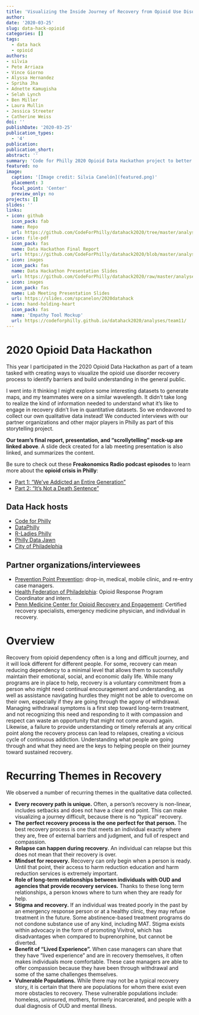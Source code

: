 ```yaml
---
title: 'Visualizing the Inside Journey of Recovery from Opioid Use Disorder'
author:
date: '2020-03-25'
slug: data-hack-opioid
categories: []
tags:
  - data hack
  - opioid
authors:
- silvia
- Pete Arriaza
- Vince Giorno
- Alyssa Hernandez
- Spriha Jha
- Adnette Kamugisha
- Selah Lynch
- Ben Miller
- Laura Mullin
- Jessica Streeter
- Catherine Weiss
doi: ''
publishDate: '2020-03-25'
publication_types:
  - '4'
publication:
publication_short:
abstract: ''
summary: 'Code for Philly 2020 Opioid Data Hackathon project to better understand recovery from opioid use disorder.'
featured: no
image:
  caption: '[Image credit: Silvia Canelón](featured.png)'
  placement: 3
  focal_point: 'Center'
  preview_only: no
projects: []
slides: ''
links:
- icon: github
  icon_pack: fab
  name: Repo
  url: https://github.com/CodeForPhilly/datahack2020/tree/master/analyses/team11
- icon: file-pdf
  icon_pack: fas
  name: Data Hackathon Final Report
  url: https://github.com/CodeForPhilly/datahack2020/blob/master/analyses/team11/Final%20Report/2020_DataHackathon_Team11_FinalReport.pdf
- icon: images
  icon_pack: fas
  name: Data Hackathon Presentation Slides
  url: https://github.com/CodeForPhilly/datahack2020/raw/master/analyses/team11/Presentation/Team11_March17_Presentation.pptx
- icon: images
  icon_pack: fas
  name: Lab Meeting Presentation Slides
  url: https://slides.com/spcanelon/2020datahack
- icon: hand-holding-heart
  icon_pack: fas
  name: 'Empathy Tool Mockup'
  url: https://codeforphilly.github.io/datahack2020/analyses/team11/
---
```


# 2020 Opioid Data Hackathon
This year I participated in the 2020 Opioid Data Hackathon as part of a team tasked with creating ways to visualize the opioid use disorder recovery process to identify barriers and build understanding in the general public.

I went into it thinking I might explore some interesting datasets to generate maps, and my teammates were on a similar wavelength. It didn't take long to realize the kind of information needed to understand what it's like to engage in recovery didn't live in quantitative datasets. So we endeavored to collect our own qualitative data instead! We conducted interviews with our partner organizations and other major players in Philly as part of this storytelling project.

**Our team's final report, presentation, and "scrollytelling" mock-up are linked above**. A slide deck created for a lab meeting presentation is also linked, and summarizes the content.

Be sure to check out these **Freakonomics Radio podcast episodes** to learn more about the **opioid crisis in Philly**:

- [Part 1: "We've Addicted an Entire Generation"](https://freakonomics.com/podcast/opioids-part-1/)
- [Part 2: "It's Not a Death Sentence"](https://freakonomics.com/podcast/opioids-part-2/)

## Data Hack hosts
- [Code for Philly ](https://codeforphilly.org/)
- [DataPhilly](https://www.meetup.com/DataPhilly/)
- [R-Ladies Philly](https://www.rladiesphilly.org/)
- [Philly Data Jawn](https://www.rladiesphilly.org/)
- [City of Philadelphia](https://www.phila.gov/programs/combating-the-opioid-epidemic/)

## Partner organizations/interviewees
- [Prevention Point Prevention](https://ppponline.org/): drop-in, medical, mobile clinic, and re-entry case managers.
- [Health Federation of Philadelphia](https://healthfederation.org/): Opioid Response Program Coordinator and intern.
- [Penn Medicine Center for Opioid Recovery and Engagement](https://www.pennmedicine.org/for-patients-and-visitors/find-a-program-or-service/behavioral-health/addiction-services/center-for-opioid-recovery-and-engagement): Certified recovery specialists, emergency medicine physician, and individual in recovery.

# Overview
Recovery from opioid dependency often is a long and difficult journey, and it will look different for different people. For some, recovery can mean reducing dependency to a minimal level that allows them to successfully maintain their emotional, social, and economic daily life. While many programs are in place to help, recovery is a voluntary commitment from a person who might need continual encouragement and understanding, as well as assistance navigating hurdles they might not be able to overcome on their own, especially if they are going through the agony of withdrawal. Managing withdrawal symptoms is a first step toward long-term treatment, and not recognizing this need and responding to it with compassion and respect can waste an opportunity that might not come around again. Likewise, a failure to provide understanding or timely referrals at any critical point along the recovery process can lead to relapses, creating a vicious cycle of continuous addiction. Understanding what people are going through and what they need are the keys to helping people on their journey toward sustained recovery.

# Recurring Themes in Recovery
We observed a number of recurring themes in the qualitative data collected.

- **Every recovery path is unique.** Often, a person’s recovery is non-linear, includes setbacks and does not have a clear end point. This can make visualizing a journey difficult, because there is no “typical” recovery.
- **The perfect recovery process is the one perfect for that person.** The best recovery process is one that meets an individual exactly where they are, free of external barriers and judgment, and full of respect and compassion.
- **Relapse can happen during recovery.** An individual can relapse but this does not mean that their recovery is over.
- **Mindset for recovery.** Recovery can only begin when a person is ready. Until that point, their access to harm reduction education and harm reduction services is extremely important.
- **Role of long-term relationships between individuals with OUD and agencies that provide recovery services.** Thanks to these long term relationships, a person knows where to turn when they are ready for help.
- **Stigma and recovery.** If an individual was treated poorly in the past by an emergency response person or at a healthy clinic, they may refuse treatment in the future. Some abstinence-based treatment programs do not condone substance use of any kind, including MAT. Stigma exists
within advocacy in the form of promoting Vivitrol, which has disadvantages when compared to buprenorphine, but cannot be diverted.
- **Benefit of “Lived Experience”.** When case managers can share that they have “lived experience” and are in recovery themselves, it often makes individuals more comfortable. These case managers are able to offer compassion because they have been through withdrawal and some of the same challenges themselves.
- **Vulnerable Populations.** While there may not be a typical recovery story, it is certain that there are populations for whom there exist even more obstacles to recovery. These vulnerable populations include: homeless, uninsured, mothers, formerly incarcerated, and people with a dual diagnosis of OUD and mental illness.
